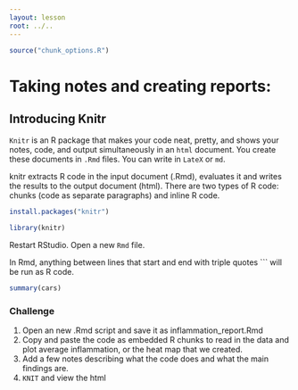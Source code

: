 ```yaml
---
layout: lesson
root: ../..
---
```


```r
source("chunk_options.R")
```

# Taking notes and creating reports:

## Introducing Knitr

`Knitr` is an R package that makes your code neat, pretty, and shows your notes, code, and output simultaneously in an `html` document. You create these documents in `.Rmd` files. You can write in `LateX` or `md`. 

knitr extracts R code in the input document (.Rmd), evaluates it and writes the results to the output document (html). There are two types of R code: chunks (code as separate paragraphs) and inline R code.

```r
install.packages("knitr")
```	
```r
library(knitr)
```    

Restart RStudio. 
Open a new `Rmd` file. 

In Rmd, anything between lines that start and end with triple quotes ``` will be run as R code.

```r
summary(cars)
```

### Challenge

1. Open an new .Rmd script and save it as inflammation_report.Rmd
2. Copy and paste the code as embedded R chunks to read in the data and plot average inflammation, or the heat map that we created.
3. Add a few notes describing what the code does and what the main findings are.
4. `KNIT` and view the html
